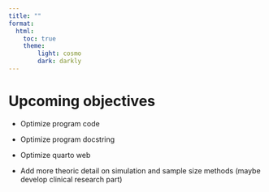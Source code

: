```yaml
---
title: ""
format:
  html:
    toc: true
    theme:
        light: cosmo
        dark: darkly
---
```


# Upcoming  objectives

- Optimize program code

- Optimize program docstring

- Optimize quarto web

- Add more theoric detail on simulation and sample size methods (maybe develop clinical research part)
